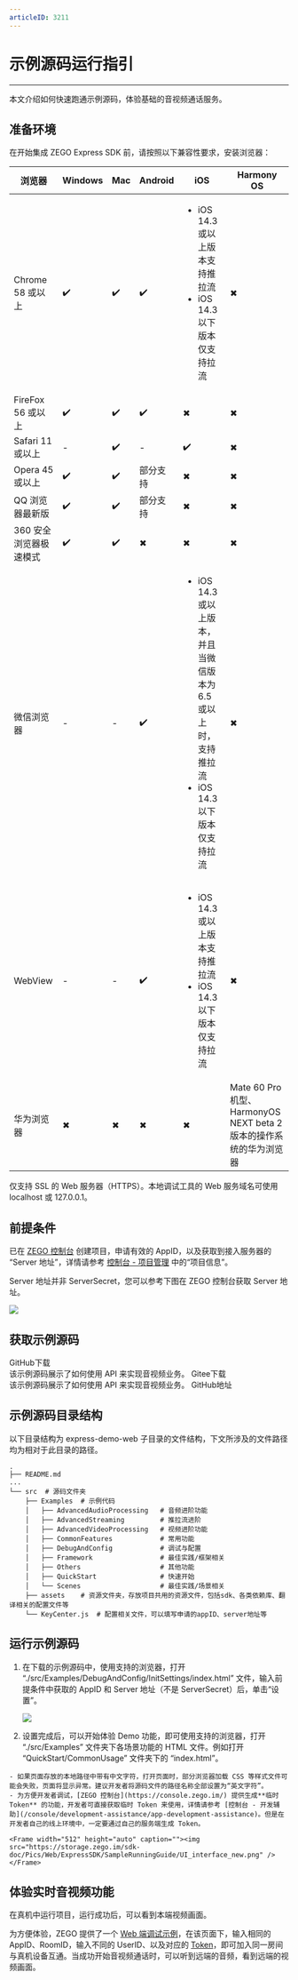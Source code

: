 ```yaml
---
articleID: 3211
---
```

# 示例源码运行指引

---

本文介绍如何快速跑通示例源码，体验基础的音视频通话服务。

## 准备环境

在开始集成 ZEGO Express SDK 前，请按照以下兼容性要求，安装浏览器：

|浏览器|Windows|Mac| Android |iOS |Harmony OS
| --- | --- | --- | --- | --- | --- |
| Chrome 58 或以上| ✔️ | ✔️ | ✔️ | <ul><li>iOS 14.3 或以上版本支持推拉流</li><li>iOS 14.3 以下版本仅支持拉流</li></ul> | ✖ | 
| FireFox 56 或以上 | ✔️ | ✔️| ✔️  | ✖ | ✖ | 
| Safari 11 或以上 |  -  |✔️|  -  | ✔️ | ✖ | 
| Opera 45 或以上 | ✔️ |✔️| 部分支持 |  ✖ | ✖ | 
| QQ 浏览器最新版 | ✔️ | ✔️ | 部分支持 |  ✖ | ✖ | 
| 360 安全浏览器极速模式|✔️  | ✔️ | ✖ |  ✖ | ✖ | 
| 微信浏览器|-| - |✔️| <ul><li>iOS 14.3 或以上版本，并且当微信版本为 6.5 或以上时，支持推拉流</li><li>iOS 14.3 以下版本仅支持拉流</li></ul> | ✖ | 
| WebView| -| -| ✔️| <ul><li>iOS 14.3 或以上版本支持推拉流</li><li>iOS 14.3 以下版本仅支持拉流</li></ul> | ✖ | 
| 华为浏览器 | ✖ | ✖ | ✖ | ✖ | Mate 60 Pro 机型、HarmonyOS NEXT beta 2 版本的操作系统的华为浏览器 |

<Warning title="注意">

仅支持 SSL 的 Web 服务器（HTTPS）。本地调试工具的 Web 服务域名可使用 localhost 或 127.0.0.1。

</Warning>

## 前提条件

已在 [ZEGO 控制台](https://console.zego.im/) 创建项目，申请有效的 AppID，以及获取到接入服务器的 “Server 地址”，详情请参考 [控制台 - 项目管理](/console/guide-doc2) 中的“项目信息”。

<Warning title="注意">

Server 地址并非 ServerSecret，您可以参考下图在 ZEGO 控制台获取 Server 地址。

<Frame width="512" height="auto" caption=""><img src="https://media-resource.spreading.io/docuo/workspace564/27e54a759d23575969552654cb45bf89/e06d33eeae.jpeg" /></Frame>

</Warning>

## 获取示例源码

<CardGroup cols={2}>
<Card title="示例源码" href="https://github.com/zegoim/express-demo-web" >
GitHub下载<br/>
该示例源码展示了如何使用 API 来实现音视频业务。
</Card>
<Card title="示例源码"  href="https://gitee.com/zegodev/express-demo-web" target="_blank">
Gitee下载<br/>
该示例源码展示了如何使用 API 来实现音视频业务。
</Card>
</CardGroup>
<Card title="功能体验" href="https://zegoim.github.io/express-demo-web/src/Examples/QuickStart/CommonUsage/index.html?lang=zh">
GitHub地址
</Card>

## 示例源码目录结构

以下目录结构为 express-demo-web 子目录的文件结构，下文所涉及的文件路径均为相对于此目录的路径。
```tree
.
├── README.md
...
└── src  # 源码文件夹
    ├── Examples  # 示例代码
    │   ├── AdvancedAudioProcessing   # 音频进阶功能
    │   ├── AdvancedStreaming         # 推拉流进阶
    │   ├── AdvancedVideoProcessing   # 视频进阶功能
    │   ├── CommonFeatures            # 常用功能
    │   ├── DebugAndConfig            # 调试与配置
    │   ├── Framework                 # 最佳实践/框架相关
    │   ├── Others                    # 其他功能
    │   ├── QuickStart                # 快速开始
    │   └── Scenes                    # 最佳实践/场景相关
    ├── assets    # 资源文件夹，存放项目共用的资源文件，包括sdk、各类依赖库、翻译相关的配置文件等
    └── KeyCenter.js  # 配置相关文件，可以填写申请的appID、server地址等
```

## 运行示例源码

1. 在下载的示例源码中，使用支持的浏览器，打开 “./src/Examples/DebugAndConfig/InitSettings/index.html” 文件，输入前提条件中获取的 AppID 和 Server 地址（不是 ServerSecret）后，单击“设置”。

    <Frame width="512" height="auto" caption=""><img src="https://storage.zego.im/sdk-doc/Pics/Web/ExpressSDK/SampleRunningGuide/epxress_demo_new.png" /></Frame>

2. 设置完成后，可以开始体验 Demo 功能，即可使用支持的浏览器，打开 “./src/Examples” 文件夹下各场景功能的 HTML 文件。例如打开 “QuickStart/CommonUsage” 文件夹下的 “index.html”。

<Warning title="注意">

    
    - 如果页面存放的本地路径中带有中文字符，打开页面时，部分浏览器加载 CSS 等样式文件可能会失败，页面将显示异常。建议开发者将源码文件的路径名称全部设置为“英文字符”。
    - 为方便开发者调试，[ZEGO 控制台](https://console.zego.im/) 提供生成**临时 Token** 的功能，开发者可直接获取临时 Token 来使用，详情请参考 [控制台 - 开发辅助](/console/development-assistance/app-development-assistance)。但是在开发者自己的线上环境中，一定要通过自己的服务端生成 Token。
    
</Warning>



    <Frame width="512" height="auto" caption=""><img src="https://storage.zego.im/sdk-doc/Pics/Web/ExpressSDK/SampleRunningGuide/UI_interface_new.png" /></Frame>
    


## 体验实时音视频功能

在真机中运行项目，运行成功后，可以看到本端视频画面。

为方便体验，ZEGO 提供了一个 [Web 端调试示例](https://zegodev.github.io/zego-express-webrtc-sample/assistDev/index.html)，在该页面下，输入相同的 AppID、RoomID，输入不同的 UserID、以及对应的 [Token](/console/development-assistance/app-development-assistance)，即可加入同一房间与真机设备互通。当成功开始音视频通话时，可以听到远端的音频，看到远端的视频画面。

